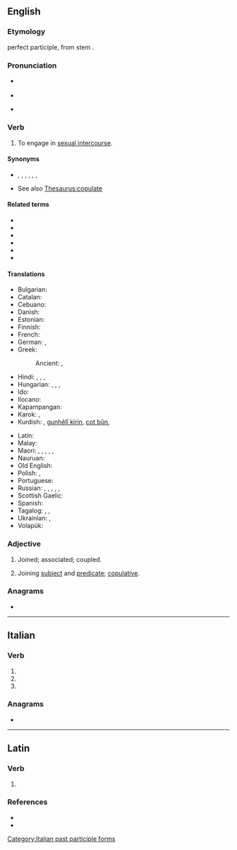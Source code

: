 ==English==

===Etymology===
{{der|en|la|copulare||to couple}} perfect participle, from stem {{m|la|copulat-}}.

===Pronunciation===
* {{a|UK}} {{IPA|en|/ˈkɒp.jə.leɪt/}}
* {{rhymes|en|ɒpjəleɪt}}
* {{a|US}} {{IPA|en|/ˈkɔ.pjə.leɪt/}}

===Verb===
{{en-verb|copulat}}

# To engage in [[sexual intercourse]].

====Synonyms====
* {{l|en|fuck}}, {{l|en|make love}}, {{l|en|screw}}, {{l|en|swive}}, {{l|en|bang}}, {{l|en|sleep together}}, {{l|en|boff}}
* See also [[Thesaurus:copulate]]

====Related terms====
* {{l|en|copulin}}
* {{l|en|copulation}}
* {{l|en|copulator}}
* {{l|en|copulatee}}
* {{l|en|copulable}}
* {{l|en|copulability}}

====Translations====
{{trans-top|to engage in sexual intercourse}}
* Bulgarian: {{t|bg|съвокуплявам се}}
* Catalan: {{t+|ca|copular}}
* Cebuano: {{t|ceb|iyot}} {{qualifier|vulgar}}
* Danish: {{t|da|kopulere}}
* Estonian: {{t|et|paarituma}}
* Finnish: {{t+|fi|paritella}}
* French: {{t+|fr|coïter}}
* German: {{t+|de|kopulieren}}, {{t+|de|beischlafen}}
* Greek:
*: Ancient: {{t|grc|[[μίγνυμι|μίγνυμαι]]}}, {{t|grc|σύνειμι}}
* Hindi: {{t|hi|मैथुन करना}}, {{t|hi|संभोग करना}}, {{t|hi|सेक्स करना}}, {{t|hi|मस्ती करना}}
* Hungarian: {{t+|hu|közösül}}, {{t+|hu|párosodik}}, {{t+|hu|párzik}}, {{t+|hu|üzekedik}}
* Ido: {{t+|io|koitar}}
* Ilocano: {{t|ilo|iyot}} {{qualifier|vulgar}}
* Kapampangan: {{t|pam|karat}} {{qualifier|vulgar}}
* Karok: {{t|kyh|kuth}}, {{t|kyh|ihravrikûunish}}
* Kurdish: {{t+|ku|perîn}}, [[gunhêlî|gunhêlî kirin]], [[cot|cot bûn]], {{t+|ku|gan}}
{{trans-mid}}
* Latin: {{t|la|coeo}}
* Malay: {{t|ms|mengawan}}
* Maori: {{t|mi|ai}}, {{t|mi|mahimahi}}, {{t|mi|onioni}}, {{t|mi|tauonioni}}, {{t|mi|tōkai}}, {{t|mi|hika}}
* Nauruan: {{t|na|meir}}
* Old English: {{t|ang|hǣman}}
* Polish: {{t+|pl|spółkować}}, {{t+|pl|kopulować}}
* Portuguese: {{t+|pt|copular}}
* Russian: {{qualifier|intransitive}} {{t+|ru|совокупля́ться|impf}}, {{t+|ru|совокупи́ться|pf}}, {{t+|ru|сноша́ться|impf}}, {{t+|ru|спа́риваться|impf}}, {{t+|ru|спа́риваться|impf}}, {{t+|ru|спа́риться|pf}} {{qualifier|of animals}}
* Scottish Gaelic: {{qualifier|birds}} {{t|gd|cliath}}
* Spanish: {{t+|es|copular}}
* Tagalog: {{t+|tl|kasta}}, {{t+|tl|kantot}} {{qualifier|vulgar}}, {{t|tl|talik}}
* Ukrainian: {{t|uk|зляга́тися|impf}}, {{t|uk|злягти́ся|pf}}
* Volapük: {{t+|vo|koitön}}
{{trans-bottom}}

{{trans-see|copulate|mate}}

{{trans-see|copulate|cover}}

{{trans-see|take part in a sexual act|have sex}}

{{trans-see|to engage in sexual intercourse|make love}}

{{trans-see|to have sexual intercourse with someone, something|mount}}

{{trans-see|to have sexual intercourse with|bed}}

===Adjective===
{{en-adj|-}}

# {{lb|en|obsolete}} Joined; associated; coupled.
#: {{rfquotek|en|Francis Bacon}}
# {{lb|en|grammar}} Joining [[subject]] and [[predicate]]; [[copulative]].
#: {{rfquotek|en|F. A. March}}

===Anagrams===
* {{anagrams|en|a=aceloptu|outplace}}

----

==Italian==

===Verb===
{{head|it|verb form}}

# {{inflection of|it|copulare||2|p|pres|indc}}
# {{inflection of|it|copulare||2|p|impr}}
# {{feminine plural of|it|copulato}}

===Anagrams===
* {{l|it|peculato}}

[[Category:Italian past participle forms]]

----

==Latin==

===Verb===
{{la-verb-form|cōpulāte}}

# {{inflection of|la|cōpulō||2|p|pres|actv|impr}}

===References===
* {{R:L&S}}
* {{R:Gaffiot}}